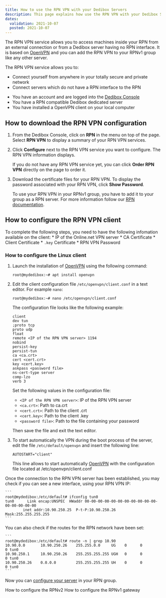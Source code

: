 ```yaml
---
title: How to use the RPN VPN with your Dedibox Servers
description: This page explains how use the RPN VPN with your Dedibox Servers
dates:
  validation: 2021-10-07
  posted: 2021-10-07
---
```


The RPN VPN service allows you to access machines inside your RPN from an external connection or from a Dedibox server having no RPN interface.
It is based on [OpenVPN](/tutorials/install-openvpn/) and you can add the RPN VPN to your RPNv1 group like any other server.

The RPN VPN service allows you to:

* Connect yourself from anywhere in your totally secure and private network    
* Connect servers which do not have a RPN interface to the RPN

<Message type="requirement">

* You have an account and are logged into the [Dedibox Console](https://console.online.net)
* You have a RPN compatible Dedibox dedicated server
* You have installed a OpenVPN client on your local computer

</Message>


## How to download the RPN VPN configuration

1. From the Dedibox Console, click on **RPN** in the menu on top of the page. Select **RPN VPN** to display a summary of your RPN VPN services.

    <Lightbox src="scaleway-rpn-vpn-01.png" alt="" />

2. Click **Configure** next to the RPN VPN service you want to configure. The RPN VPN information displays.

    <Lightbox src="scaleway-rpn-vpn-02.png" alt="" />

    <Message type="tip">

    If you do not have any RPN VPN service yet, you can click **Order RPN VPN** directly on the page to order it.

    </Message>

3. Download the certificate files for your RPN VPN. To display the password associated with your RPN VPN, click **Show Password**.

    <Lightbox src="scaleway-rpn-vpn-03.png" alt="" />

    <Message type="note">

    To use your RPN VPN in your RPNv1 group, you have to add it to your group as a RPN server. For more information follow our [RPN documentation](/dedibox-network/rpn/quickstart/).

    </Message>

## How to configure the RPN VPN client

<Message type="requirement">

To complete the following steps, you need to have the following infomation available on the client:
    * IP of the Online.net VPN server
    * CA Certificate
    * Client Certificate
    * `.key` Certificate
    * RPN VPN Password

</Message>

### How to configure the Linux client

1.  Launch the installation of [OpenVPN](/tutorials/install-openvpn/) using the following command:

    ```
    root@mydedibox:~# apt install openvpn
    ```

2. Edit the client configuration file `/etc/openvpn/client.conf` in a text editor. For example `nano`: 

    ```
    root@mydedibox:~# nano /etc/openvpn/client.conf
    ```
    
    The configuration file looks like the following example:

    ```
    client
    dev tun
    ;proto tcp
    proto udp
    float
    remote <IP of the RPN VPN server> 1194
    nobind
    persist-key
    persist-tun
    ca <ca.crt>
    cert <cert.crt>
    key <cert.key>
    askpass <password file>
    ns-cert-type server
    comp-lzo
    verb 3
    ```

    Set the following values in the configuration file:

    * `<IP of the RPN VPN server>`: IP of the RPN VPN server
    * `<ca.crt>`: Path to ca.crt
    * `<cert.crt>`: Path to the client .crt
    * `<cert.key>`: Path to the client .key
    * `<password file>`: Path to the file containing your password

    Then save the file and exit the text editor.

3. To start automatically the VPN during the boot process of the server, edit the file `/etc/default/openvpn` and insert the following line:

    ```
    AUTOSTART="client"
    ```

    This line allows to start automatically [OpenVPN](/tutorials/install-openvpn/) with the configuration file located at /etc/openvpn/client.conf

Once the connection to the RPN VPN server has been established, you may check if you can see a new interface, using your RPN VPN IP:

    ```
    root@mydedibox:/etc/default# ifconfig tun0
    tun0      Link encap:UNSPEC  HWaddr 00-00-00-00-00-00-00-00-00-00-00-00-00-00-00-00  
            inet addr:10.90.250.25  P-t-P:10.90.250.26  Mask:255.255.255.255
    ```

You can also check if the routes for the RPN network have been set:

    ```
    root@mydedibox:/etc/default# route -n | grep 10.90
    10.90.0.0       10.90.250.26    255.255.0.0     UG    0      0        0 tun0
    10.90.250.1     10.90.250.26    255.255.255.255 UGH   0      0        0 tun0
    10.90.250.26    0.0.0.0         255.255.255.255 UH    0      0        0 tun0
    ```

Now you can [configure your server](/dedibox-network/rpn/quickstart/) in your RPN group.

<Navigation title="See Also">
  <PreviousButton to="/dedibox-network/rpn/how-to/configure-rpnv2/">How to configure the RPNv2</PreviousButton>
  <NextButton to="/dedibox-network/rpn/how-to/configure-rpnv1-gateway/">How to configure the RPNv1 gateway</NextButton>
</Navigation>
